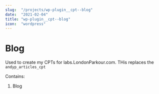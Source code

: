 ```yaml
---
slug:  "/projects/wp-plugin__cpt--blog"
date:  "2021-02-04"
title: "wp-plugin__cpt--blog"
icon:  "wordpress"
---
```


# Blog

Used to create my CPTs for labs.LondonParkour.com. THis replaces the `andyp_articles_cpt`

Contains:

1. Blog